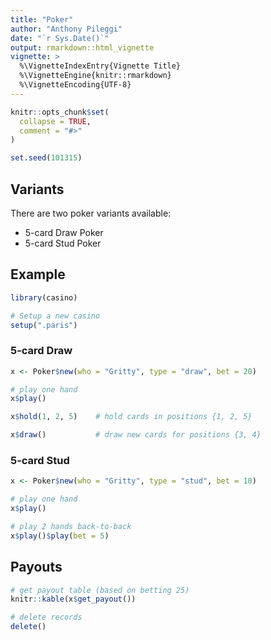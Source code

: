```yaml
---
title: "Poker"
author: "Anthony Pileggi"
date: "`r Sys.Date()`"
output: rmarkdown::html_vignette
vignette: >
  %\VignetteIndexEntry{Vignette Title}
  %\VignetteEngine{knitr::rmarkdown}
  %\VignetteEncoding{UTF-8}
---
```


```r
knitr::opts_chunk$set(
  collapse = TRUE,
  comment = "#>"
)

set.seed(101315)
```

## Variants

There are two poker variants available:

  - 5-card Draw Poker
  - 5-card Stud Poker


## Example

```r
library(casino)

# Setup a new casino
setup(".paris")
```


### 5-card Draw

```r
x <- Poker$new(who = "Gritty", type = "draw", bet = 20)

# play one hand
x$play()

x$hold(1, 2, 5)    # hold cards in positions {1, 2, 5}

x$draw()           # draw new cards for positions {3, 4}
```


### 5-card Stud

```r

x <- Poker$new(who = "Gritty", type = "stud", bet = 10)

# play one hand
x$play()

# play 2 hands back-to-back
x$play()$play(bet = 5)

```

## Payouts

```r
# get payout table (based on betting 25)
knitr::kable(x$get_payout())
```

```r
# delete records
delete()
```
